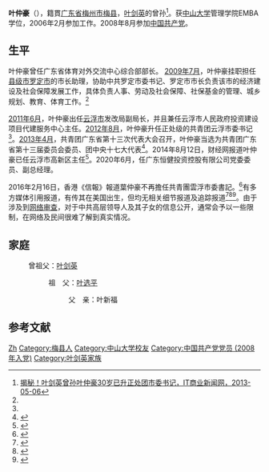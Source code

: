 '''叶仲豪'''（{{bd|1983年|2月||catIdx=Ye叶}}），籍貫[[广东省|广东省]][[梅州市|梅州市]][[梅县区|梅县]]，[[叶剑英|叶剑英]]的曾孙<ref name=IT>[http://media.itxinwen.com/2013/0506/500622.html 揭秘！叶剑英曾孙叶仲豪30岁已升正处团市委书记，IT商业新闻网，2013-05-06]{{dead link|date=2017年12月 |bot=InternetArchiveBot |fix-attempted=yes }}</ref>。获[[中山大学|中山大学]]管理学院EMBA学位，2006年2月参加工作。2008年8月参加[[中国共产党|中国共产党]]。

== 生平 ==
叶仲豪曾任广东省体育对外交流中心综合部部长。 [[2009年7月|2009年7月]]，叶仲豪挂职担任[[县级市|县级市]][[罗定市|罗定市]]的市长助理，协助中共罗定市委书记、罗定市市长负责该市的经济建设及社会保障发展工作，具体负责人事、劳动及社会保障、社保基金的管理、城乡规划、教育、体育工作。<ref name=IT/>

[[2011年6月|2011年6月]]，叶仲豪出任[[云浮市|云浮市]]发改局副局长，并且兼任云浮市人民政府投资建设项目代建服务中心主任。[[2012年8月|2012年8月]]，叶仲豪升任正处级的共青团云浮市委书记<ref name=IT/>。[[2013年4月|2013年4月]]，共青团广东省第十三次代表大会召开，叶仲豪当选为共青团广东省第十三届委员会委员、团中央十七大代表<ref>{{Cite web |url=http://cpc.people.com.cn/gqt/n/2013/0509/c363174-21417119.html |title=叶仲豪当选为团中央十七大代表，中国共产党新闻网，2013年05月09日 |accessdate=2013年5月18日 |archive-date=2013年6月8日 |archive-url=https://web.archive.org/web/20130608170257/http://cpc.people.com.cn/gqt/n/2013/0509/c363174-21417119.html |dead-url=no }}</ref>。2014年8月12日，财经网报道叶仲豪已任云浮市高新区主任<ref>{{Cite web |url=http://politics.caijing.com.cn/20140812/3652749.shtml |title=叶剑英曾孙叶仲豪已任广东云浮高新区主任 |accessdate=2014-08-12 |archive-date=2014-08-12 |archive-url=https://web.archive.org/web/20140812212104/http://politics.caijing.com.cn/20140812/3652749.shtml |dead-url=no }}</ref>。2020年6月，任广东恒健投资控股有限公司党委委员、副总经理。

2016年2月16日，香港《信報》報道葉仲豪不再擔任共青團雲浮市委書記。<ref>{{Cite web |url=http://www1.hkej.com/dailynews/cntw/article/1241212/%E8%91%89%E4%BB%B2%E8%B1%AA%E5%8D%B8%E4%BB%BB%E9%9B%B2%E6%B5%AE%E5%9C%98%E5%A7%94%E6%9B%B8%E8%A8%98%20%E6%96%99%E9%AB%98%E5%8D%87 |title=存档副本 |accessdate=2016-03-14 |archive-date=2017-01-07 |archive-url=https://web.archive.org/web/20170107145119/http://www1.hkej.com/dailynews/cntw/article/1241212/%E8%91%89%E4%BB%B2%E8%B1%AA%E5%8D%B8%E4%BB%BB%E9%9B%B2%E6%B5%AE%E5%9C%98%E5%A7%94%E6%9B%B8%E8%A8%98%20%E6%96%99%E9%AB%98%E5%8D%87 |dead-url=no }}</ref>有多方媒体引用报道，有传其在美国出生，但均无相关细节报道及追踪报道<ref>{{Cite web |url=http://www.zj.xinhuanet.com/newscenter/InAndAbroad/2013-05/05/c_115644015.htm |title=政治舞台上的红三代四代 叶剑英曾孙正处级，新华网，2013年05月05日 |accessdate=2013年12月18日 |archive-date=2013年7月2日 |archive-url=https://web.archive.org/web/20130702072921/http://www.zj.xinhuanet.com/newscenter/InAndAbroad/2013-05/05/c_115644015.htm |dead-url=yes }}</ref><ref>{{Cite web |url=http://ieasy5.com/htm/chinanews/2013-05-05/9177.html |title=法广：邓小平孙引发对红三代红四代从政现象关注，加拿大加易中文网，2013年05月05日 |accessdate=2013-12-18 |archive-date=2013-12-19 |archive-url=https://web.archive.org/web/20131219021343/http://ieasy5.com/htm/chinanews/2013-05-05/9177.html |dead-url=no }}</ref><ref>{{Cite web |url=http://www.bbc.co.uk/zhongwen/simp/china/2013/05/130508_china_princeling_ye.shtml |title=中共“红四代”叶仲豪当选团中央17大代表，BBC中文网，2013年05月09日 |accessdate=2013年12月18日 |archive-date=2013年6月21日 |archive-url=https://web.archive.org/web/20130621055217/http://www.bbc.co.uk/zhongwen/simp/china/2013/05/130508_china_princeling_ye.shtml |dead-url=no }}</ref>。由于涉及到[[网络审查|网络审查]]，对于中共高层领导人及其子女的信息公开，通常会予以一些限制，在网络及民间很难了解到真实情况。

== 家庭 ==
:曾祖父：[[叶剑英|叶剑英]]
::祖　父：[[叶选平|叶选平]]
:::父　亲：叶新福

== 参考文献 ==
{{reflist}}

{{叶剑英家系}}

{{DEFAULTSORT:Ye叶}}
[[Category:葉姓|Zh]]
[[Category:梅县人|Category:梅县人]]
[[Category:中山大学校友|Category:中山大学校友]]
[[Category:中国共产党党员_(2008年入党)|Category:中国共产党党员 (2008年入党)]]
[[Category:叶剑英家族|Category:叶剑英家族]]